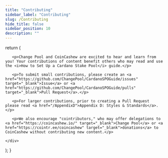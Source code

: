 ```yaml
---
title: "Contributing"
sidebar_label: "Contributing"
slug: /Contributing
hide_title: false
sidebar_position: 10
description: ""
---
```


<!-- September 5, 2025 - GitHub automatically displays files named Contributing.* on the main page of the repository.
 The Docusaurus sidebar for the How to Set Up a Cardano Stake Pool guide displays the Contribute.mdx file.
 Synchronize the content in the Contribute.mdx file with the content in the ../.github/Contributing.md file. -->


  return (
    <div>

       <p>Change Pool and CoinCashew are excited to hear and learn from you! Your contributions of content benefit others who may read and use the <i>How to Set Up a Cardano Stake Pool</i> guide.</p>

       <p>To submit small contributions, please create an <a href="https://github.com/ChangePool/CardanoSPOGuide/issues" target="_blank">Issue</a> or <a href="https://github.com/ChangePool/CardanoSPOGuide/pulls" target="_blank">Pull Request</a>.</p>

       <p>For larger contributions, prior to creating a Pull Request please read <a href="/AppendixD">Appendix D: Styles & Standards</a>.</p>

       <p>We also encourage "cointributors," who may offer delegations to <a href="https://coincashew.io/" target="_blank">Change Pool</a> or <a href="https://cointr.ee/coincashew" target="_blank">donations</a> to CoinCashew without contributing new content.</p>

    </div>
  );
}

<HTMLContent />
